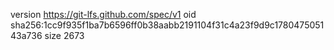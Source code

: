 version https://git-lfs.github.com/spec/v1
oid sha256:1cc9f935f1ba7b6596ff0b38aabb2191104f31c4a23f9d9c178047505143a736
size 2673
